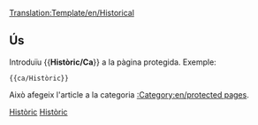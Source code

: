 [[Translation:Template/en/Historical]]
<noinclude></noinclude>{{ca/Metacaixa d'avís| tipus = protecció
| text  = <strong>Nota</strong><br>Aquest article existeix només per motius històrics, i per això està protegit contra noves edicions.
}}<includeonly>{{{1|[[Category:en/protected pages]]}}}</includeonly><noinclude>

==Ús==
Introduïu <nowiki>{{</nowiki>'''Històric/Ca'''<nowiki>}}</nowiki> a la pàgina protegida. Exemple:
<pre>{{ca/Històric}}</pre>
Això afegeix l'article a la categoria [[:Category:en/protected pages]].

[[Category:ca/Plantilles|Històric]][[Category:ca/Caixes de missatges|Històric]]</noinclude>